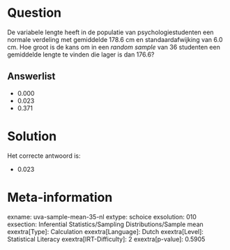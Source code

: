Question
========

De variabele lengte heeft in de populatie van psychologiestudenten een
normale verdeling met gemiddelde 178.6 cm en standaardafwijking van 6.0
cm. Hoe groot is de kans om in een *random sample* van 36 studenten een
gemiddelde lengte te vinden die lager is dan 176.6?


Answerlist
----------

* 0.000
* 0.023
* 0.371

Solution
========

Het correcte antwoord is: 

* 0.023

Meta-information
================
exname: uva-sample-mean-35-nl
extype: schoice
exsolution: 010
exsection: Inferential Statistics/Sampling Distributions/Sample mean
exextra[Type]: Calculation
exextra[Language]: Dutch
exextra[Level]: Statistical Literacy
exextra[IRT-Difficulty]: 2
exextra[p-value]: 0.5905
